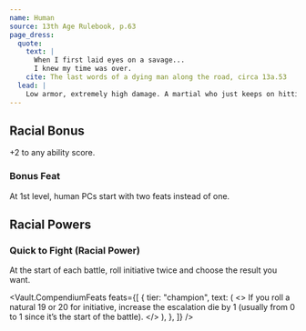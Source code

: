 ```yaml
---
name: Human
source: 13th Age Rulebook, p.63
page_dress:
  quote:
    text: |
      When I first laid eyes on a savage...
      I knew my time was over.
    cite: The last words of a dying man along the road, circa 13a.53
  lead: |
    Low armor, extremely high damage. A martial who just keeps on hitting—literally.
---
```


## Racial Bonus

+2 to any ability score.

### Bonus Feat

At 1st level, human PCs start with two feats instead of one.

## Racial Powers

### Quick to Fight (Racial Power)

At the start of each battle, roll initiative twice and choose the result you want.

<Vault.CompendiumFeats
  feats={[
    {
      tier: "champion",
      text: (
        <>
          If you roll a natural 19 or 20 for initiative, increase the escalation
          die by 1 (usually from 0 to 1 since it’s the start of the battle).
        </>
      ),
    },
  ]}
/>

